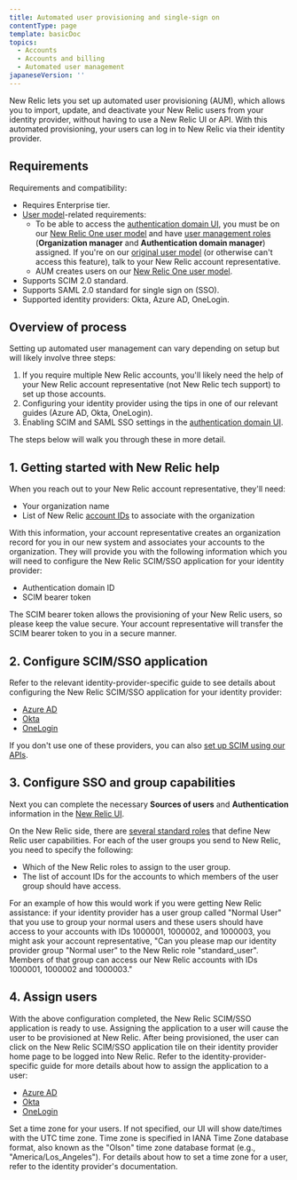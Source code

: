 ```yaml
---
title: Automated user provisioning and single-sign on
contentType: page
template: basicDoc
topics:
  - Accounts
  - Accounts and billing
  - Automated user management
japaneseVersion: ''
---
```


New Relic lets you set up automated user provisioning (AUM), which allows you to import, update, and deactivate your New Relic users from your identity provider, without having to use a New Relic UI or API. With this automated provisioning, your users can log in to New Relic via their identity provider.

## Requirements

Requirements and compatibility:

* Requires Enterprise tier.
* [User model](/docs/accounts/original-accounts-billing/original-product-based-pricing/overview-changes-pricing-user-model#user-models)-related requirements:
  * To be able to access the [authentication domain UI](/docs/accounts/accounts-billing/new-relic-one-user-management/configure-authentication-domains-sso#source-users), you must be on our [New Relic One user model](/docs/accounts/original-accounts-billing/original-product-based-pricing/overview-changes-pricing-user-model#user-models) and have [user management roles](/docs/accounts/accounts-billing/new-relic-one-user-management/new-relic-one-user-model#standard-roles) (**Organization manager** and **Authentication domain manager**) assigned. If you're on our [original user model](/docs/accounts/original-accounts-billing/original-product-based-pricing/overview-changes-pricing-user-model#user-models) (or otherwise can't access this feature), talk to your New Relic account representative.
  * AUM creates users on our [New Relic One user model](/docs/accounts/original-accounts-billing/original-product-based-pricing/overview-changes-pricing-user-model#user-models).
* Supports SCIM 2.0 standard.
* Supports SAML 2.0 standard for single sign on (SSO).
* Supported identity providers: Okta, Azure AD, OneLogin.

## Overview of process

Setting up automated user management can vary depending on setup but will likely involve three steps:

1. If you require multiple New Relic accounts, you'll likely need the help of your New Relic account representative (not New Relic tech support) to set up those accounts.
2. Configuring your identity provider using the tips in one of our relevant guides (Azure AD, Okta, OneLogin).
3. Enabling SCIM and SAML SSO settings in the [authentication domain UI](/docs/accounts/accounts-billing/new-relic-one-user-management/configure-authentication-domains-sso).

The steps below will walk you through these in more detail.

## 1. Getting started with New Relic help

When you reach out to your New Relic account representative, they'll need:

* Your organization name
* List of New Relic [account IDs](https://docs.newrelic.com/docs/accounts/install-new-relic/account-setup/account-id) to associate with the organization

With this information, your account representative creates an organization record for you in our new system and associates your accounts to the organization. They will provide you with the following information which you will need to configure the New Relic SCIM/SSO application for your identity provider:

* Authentication domain ID
* SCIM bearer token

The SCIM bearer token allows the provisioning of your New Relic users, so please keep the value secure. Your account representative will transfer the SCIM bearer token to you in a secure manner.

## 2. Configure SCIM/SSO application

Refer to the relevant identity-provider-specific guide to see details about configuring the New Relic SCIM/SSO application for your identity provider:

* [Azure AD](https://docs.newrelic.com/docs/azure-scimsso-application-configuration)
* [Okta](https://docs.newrelic.com/docs/okta-scimsso-application-configuration)
* [OneLogin](https://docs.newrelic.com/docs/onelogin-scimsso-application-configuration)

If you don't use one of these providers, you can also [set up SCIM using our APIs](/docs/scim-support-automated-user-management).

## 3. Configure SSO and group capabilities

Next you can complete the necessary **Sources of users** and **Authentication** information in the [New Relic UI](/docs/accounts/accounts-billing/new-relic-one-user-management/configure-authentication-domains-sso).

On the New Relic side, there are [several standard roles](/docs/accounts/accounts-billing/new-relic-one-user-management/new-relic-one-user-model-understand-user-structure#standard-roles) that define New Relic user capabilities. For each of the user groups you send to New Relic, you need to specify the following:

* Which of the New Relic roles to assign to the user group.
* The list of account IDs for the accounts to which members of the user group should have access.

For an example of how this would work if you were getting New Relic assistance: if your identity provider has a user group called "Normal User" that you use to group your normal users and these users should have access to your accounts with IDs 1000001, 1000002, and 1000003, you might ask your account representative, "Can you please map our identity provider group "Normal user" to the New Relic role "standard_user". Members of that group can access our New Relic accounts with IDs 1000001, 1000002 and 1000003."

## 4. Assign users

With the above configuration completed, the New Relic SCIM/SSO application is ready to use. Assigning the application to a user will cause the user to be provisioned at New Relic. After being provisioned, the user can click on the New Relic SCIM/SSO application tile on their identity provider home page to be logged into New Relic. Refer to the identity-provider-specific guide for more details about how to assign the application to a user:

* [Azure AD](https://docs.newrelic.com/docs/azure-scimsso-application-configuration)
* [Okta](https://docs.newrelic.com/docs/accounts/accounts/automated-user-management/okta-scimsso-application-configuration)
* [OneLogin](https://docs.newrelic.com/docs/accounts/accounts/automated-user-management/onelogin-scimsso-application-configuration)

<Callout variant="tip">
  Set a time zone for your users. If not specified, our UI will show date/times with the UTC time zone. Time zone is specified in IANA Time Zone database format, also known as the "Olson" time zone database format (e.g., "America/Los_Angeles"). For details about how to set a time zone for a user, refer to the identity provider's documentation.
</Callout>
